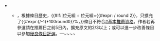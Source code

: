 **{{反對}}，根據條目歷史，{{#if:{{{2|}}}|{{{1}}}位元組 ÷ {{{2}}}位元組={{#expr: {{{1}}} / {{{2}}} round 2}}，只擴充了{{#expr:({{{1}}}/{{{2}}}-1)*100round0}}%，}}條目不符合[[#基本推薦資格]]。作者若再參選請在推薦日之前5日內，擴充原文的2/3以上；或可以進一步改善條目以參加[[維基百科:優良條目評選|優良條目評選]]。<includeonly>—~~</includeonly><includeonly>~~</includeonly><!-- Template:Dyk-quali1 --><noinclude>
{{Doc}}</noinclude>